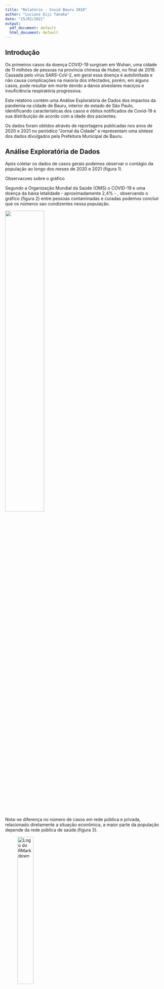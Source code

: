```yaml
---
title: "Relatório - Covid Bauru 2019"
author: "Luciano Eiji Tanaka"
date: "25/02/2021"
output:
  pdf_document: default
  html_document: default
---
```


## Introdução  

Os primeiros casos da doença COVID-19 surgiram em Wuhan, uma cidade de 11 milhões de pessoas na província chinesa de Hubei, no final de 2019. Causada pelo vírus SARS-CoV-2, em geral essa doença é autolimitada e não causa complicações na maioria dos infectados, porém, em alguns casos, pode resultar em morte devido a danos alveolares maciços e insuficiência respiratória progressiva.  
  
Este relatório contém uma Análise Exploratória de Dados dos impactos da pandemia na cidade de Bauru, interior do estado de São Paulo, identificando características dos casos e óbitos notificados de Covid-19 e sua distribuição de acordo com a idade dos pacientes.  
  
Os dados foram obtidos através de reportagens publicadas nos anos de 2020 e 2021 no periódico “Jornal da Cidade” e representam uma síntese dos dados divulgados pela Prefeitura Municipal de Bauru.    

## Análise Exploratória de Dados  

Após coletar os dados de casos gerais podemos observar o contágio da população ao longo dos meses de 2020 e 2021 (figura 1).  
  

  
Observacoes sobre o gráfico  
  
Segundo a Organização Mundial da Saúde (OMS) o COVID-19 e uma doença da baixa letalidade - aproximadamente 2,4% - , observando o gráfico (figura 2) entre pessoas contaminadas e curadas podemos concluir que os números sao condizentes nessa população.  
  
![](.\graficos\infectados-curados.jpg){ width=50% }  
  
  
Nota-se diferença no número de casos em rede pública e privada, relacionado diretamente a situação econômica, a maior parte da população depende da rede pública de saúde.(figura 3).  
  
![Logo do RMarkdown](https://miro.medium.com/max/600/1*sCJzUnDilAuvGrlllJeXKw.jpeg){ width=35% }  
  
Observacoes sobre o gráfico  
  
Analisando os dados das mortes provocadas pelo coronavírus vemos neste gráfico (figura 4) o número entre homens e mulheres que foram contaminados, tendo como resultado um maior contágio entre homens.  
  
![Logo do RMarkdown](https://miro.medium.com/max/600/1*sCJzUnDilAuvGrlllJeXKw.jpeg){ width=35% }  
  
Observacoes sobre o gráfico  
  
Em relação às comorbidades, as mais comuns estão relacionadas a doenças e tratamentos de doenças que afetam os sistemas imunológico, respiratório, renal, cardíaco e neural.(figura 5).  
  
![Logo do RMarkdown](https://miro.medium.com/max/600/1*sCJzUnDilAuvGrlllJeXKw.jpeg){ width=35% }  
  
Observacoes sobre o gráfico    
  
A idade também foi bastante relevante para análise dos dados, segundo o gráfico (figura 6) de óbitos por idade entende-se que a população idosa é mais suscetível ao agravamento da doença.  
  
![Logo do RMarkdown](https://miro.medium.com/max/600/1*sCJzUnDilAuvGrlllJeXKw.jpeg){ width=35% }  
  
Observacoes sobre o gráfico   
  
## Conclusão  
  
Por fim, conclui-se que apesar da baixa letalidade do vírus Sars-CoV-2 há um grande número de óbitos pela facilidade de contágio e banalização da pandemia e suas medidas de segurança. 
  
Tendo em vista o número de casos ao longo dos meses, os dados de internações na rede pública e privada, e o número de leitos sendo inversamente proporcional ao número de infectados internados, podemos deduzir que as populações mais pobres que dependem da rede pública são as principais vítimas após o colapso do sistema de saúde pública.  
  
As características mais comuns nos pacientes levados a óbito foram a idade avançada, homens, comorbidades cujas doenças ou tratamento de doenças que prejudicam os sistemas: imunológico, respiratório, renal e cardíaco.  
  
## Bibliografia  
  
(https://covid.saude.gov.br/)  

(https://www.who.int/docs/default-source/ncds/un-interagency-task-force-on-ncds/uniatf-policy-brief-ncds-and-covid-030920-poster.pdf?ua=1)  

(https://www.bbc.com/portuguese/internacional-51674894)  

(https://www2.bauru.sp.gov.br/coronavirus/)  

(https://www.jcnet.com.br/)  



  



